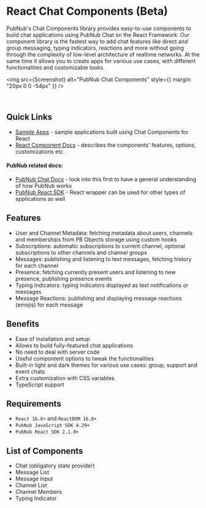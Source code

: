 
<Meta title="Introduction/About" />

# React Chat Components (Beta)

PubNub's Chat Components library provides easy-to-use components to build chat applications using
PubNub Chat on the React Framework. Our component library is the fastest way to add chat features
like direct and group messaging, typing indicators, reactions and more without going through the
complexity of low-level architecture of realtime networks. At the same time it allows you to create
apps for various use cases, with different functionalities and customizable looks.

<img src={Screenshot} alt="PubNub Chat Components" style={{ margin: "20px 0 0 -54px" }} />

<br />

## Quick Links

- [Sample Apps](https://pubnub.github.io/react-chat-components/samples) - sample
  applications built using Chat Components for React
- [React Component Docs](https://pubnub.github.io/react-chat-components/docs) - describes
  the components' features, options, customizations etc.

#### PubNub related docs:

- [PubNub Chat Docs](https://www.pubnub.com/docs/chat/overview) - look into this first to
  have a general understanding of how PubNub works
- [PubNub React SDK](https://www.pubnub.com/docs/chat/react/setup) - React wrapper can
  be used for other types of applications as well

## Features

- User and Channel Metadata: fetching metadata about users, channels and memberships from PB Objects storage using custom hooks
- Subscriptions: automatic subscriptions to current channel, optional subscriptions to other channels and channel groups
- Messages: publishing and listening to text messages, fetching history for each channel
- Presence: fetching currently present users and listening to new presence, publishing presence events
- Typing Indicators: typing indicators displayed as text notifications or messages
- Message Reactions: publishing and displaying message reactions (emojis) for each message

## Benefits

- Ease of installation and setup
- Allows to build fully-featured chat applications
- No need to deal with server code
- Useful compontent options to tweak the functionalities
- Built-in light and dark themes for various use cases: group, support and event chats
- Extra customization with CSS variables
- TypeScript support

## Requirements

- `React 16.8+` and `ReactDOM 16.8+`
- `PubNub JavaScript SDK 4.29+`
- `PubNub React SDK 2.1.0+`

## List of Components

- Chat (obligatory state provider)
- Message List
- Message Input
- Channel List
- Channel Members
- Typing Indicator
